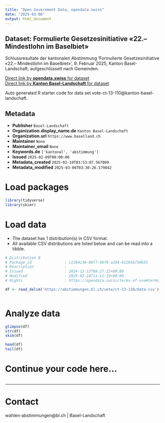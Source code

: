 ```yaml
---
title: "Open Government Data, opendata.swiss"
date: "2025-03-06"
output: html_document
---
```


## Dataset: Formulierte Gesetzesinitiative «22.– Mindestlohn im Baselbiet»

Schlussresultate der kantonalen Abstimmung 'Formulierte Gesetzesinitiative «22.– Mindestlohn im Baselbiet»', 9. Februar 2025, Kanton Basel-Landschaft, aufgeschlüsselt nach Gemeinden.

[Direct link by **opendata.swiss** for dataset](https://opendata.swiss/de/dataset/formulierte-gesetzesinitiative-22-mindestlohn-im-baselbiet)<br>
[Direct link by **Kanton Basel-Landschaft** for dataset](https://abstimmungen.bl.ch/vote/ct-13-110/data)

Auto generated R starter code for data set vote-ct-13-110@kanton-basel-landschaft.

## Metadata

- **Publisher** `Basel-Landschaft`
- **Organization.display_name.de** `Kanton Basel-Landschaft`
- **Organization.url** `https://www.baselland.ch`
- **Maintainer** `None`
- **Maintainer_email** `None`
- **Keywords.de** `['kantonal', 'abstimmung']`
- **Issued** `2025-02-09T00:00:00`
- **Metadata_created** `2025-02-10T03:53:07.567009`
- **Metadata_modified** `2025-03-06T03:30:26.179842`


# Load packages

```r

library(tidyverse)
library(skimr)

```

# Load data

-   The dataset has 1 distribution(s) in CSV format.
-   All available CSV distributions are listed below and can be read into a tibble.

```r

# Distribution 0
# Package_id               : c2264c36-8877-4bf8-a184-b12b5b758655
# Description              : 
# Issued                   : 2024-12-12T09:27:22+00:00
# Modified                 : 2025-02-18T11:11:19+00:00
# Rights                   : https://opendata.swiss/terms-of-use#terms_by

df <- read_delim('https://abstimmungen.bl.ch/vote/ct-13-110/data-csv')



```

# Analyze data

```r

glimpse(df)
str(df)
skim(df)

head(df)
tail(df)

```

# Continue your code here...

```r

```

------------------------------------------------------------------------

# Contact

wahlen-abstimmungen@bl.ch | Basel-Landschaft
